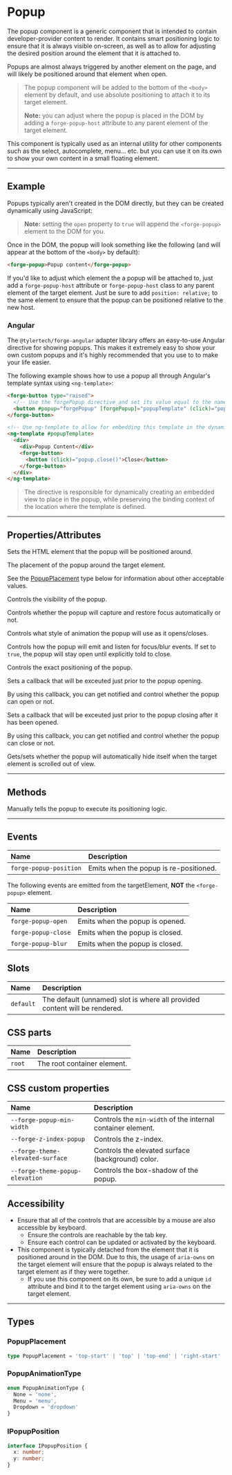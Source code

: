 
<PageSection>

# Popup

The popup component is a generic component that is intended to contain developer-provider content to render. It contains smart positioning logic to ensure that it is
always visible on-screen, as well as to allow for adjusting the desired position around the element that it is attached to.

Popups are almost always triggered by another element on the page, and will likely be positioned around that element when open.

> The popup component will be added to the bottom of the `<body>` element by default, and use absolute positioning to attach it to its target element.
>
> **Note:** you can adjust where the popup is placed in the DOM by adding a `forge-popup-host` attribute to any parent element of the target element.

This component is typically used as an internal utility for other components such as the select, autocomplete, menu... etc. but you can use it on its own
to show your own content in a small floating element.

</PageSection>

---

<PageSection>

## Example

Popups typically aren't created in the DOM directly, but they can be created dynamically using JavaScript:

<LiveDemo fullWidth layout="column" codeTs={PopupDefaultTs()}>
  <PopupDemo />
</LiveDemo>

> **Note:** setting the `open` property to `true` will append the `<forge-popup>` element to the DOM for you.

Once in the DOM, the popup will look something like the following (and will appear at the bottom of the `<body>` by default):

```html
<forge-popup>Popup content</forge-popup>
```

If you'd like to adjust which element the a popup will be attached to, just add a `forge-popup-host` attribute or `forge-popup-host` class to any parent element
of the target element. Just be sure to add `position: relative;` to the same element to ensure that the popup can be positioned relative to the new host.

### Angular

The `@tylertech/forge-angular` adapter library offers an easy-to-use Angular directive for showing popups. This makes it extremely easy to show
your own custom popups and it's highly recommended that you use to to make your life easier.

The following example shows how to use a popup all through Angular's template syntax using `<ng-template>`:

```html
<forge-button type="raised">
  <!-- Use the forgePopup directive and set its value equal to the name of the template specified below -->
  <button #popup="forgePopup" [forgePopup]="popupTemplate" (click)="popup.open()" forgePopupCloseOnBlur="true">Show popup</button>
</forge-button>

<!-- Use ng-template to allow for embedding this template in the dynamically generated popup -->
<ng-template #popupTemplate>
  <div>
    <div>Popup Content</div>
    <forge-button>
      <button (click)="popup.close()">Close</button>
    </forge-button>
  </div>
</ng-template>
```

> The directive is responsible for dynamically creating an embedded view to place in the popup, while preserving the binding context of the location where the template is defined.

</PageSection>

---

<PageSection>

## Properties/Attributes

<PropertyDef name="targetElement" type="HTMLElement" attr={false} defaultValue="undefined">

Sets the HTML element that the popup will be positioned around.

</PropertyDef>

<PropertyDef name="placement" type="PopupPlacement" defaultValue="&quot;bottom-start&quot;">

The placement of the popup around the target element.

See the [PopupPlacement](#popupplacement) type below for information about other acceptable values.

</PropertyDef>

<PropertyDef name="open" type="boolean" defaultValue="false">

Controls the visibility of the popup.

</PropertyDef>

<PropertyDef name="manageFocus" type="boolean" defaultValue="false">

Controls whether the popup will capture and restore focus automatically or not.

</PropertyDef>

<PropertyDef name="animationType" type="PopupAnimationType" defaultValue="&quot;none&quot;">

Controls what style of animation the popup will use as it opens/closes.

</PropertyDef>

<PropertyDef name="static" type="boolean" defaultValue="false">

Controls how the popup will emit and listen for focus/blur events. If set to `true`, the popup will stay open until explicitly told to close.

</PropertyDef>

<PropertyDef name="offset" type="IPopupPosition" defaultValue="{ x: 0, y: 0 }">

Controls the exact positioning of the popup.

</PropertyDef>

<PropertyDef name="openCallback" type="() => void | Promise<void>" defaultValue="undefined">

Sets a callback that will be exceuted just prior to the popup opening.

By using this callback, you can get notified and control whether the popup can open or not.

</PropertyDef>

<PropertyDef name="closeCallback" type="() => void | Promise<void>" defaultValue="undefined">

Sets a callback that will be exceuted just prior to the popup closing after it has been opened.

By using this callback, you can get notified and control whether the popup can close or not.

</PropertyDef>

<PropertyDef name="hideWhenClipped" type="boolean" defaultValue="false">

Gets/sets whether the popup will automatically hide itself when the target element is scrolled out of view.

</PropertyDef>

</PageSection>

---

<PageSection>

## Methods


<MethodDef name="position(): void">

Manually tells the popup to execute its positioning logic.

</MethodDef>

</PageSection>

---

<PageSection>

## Events

| Name                    | Description
| :-----------------------| :-----------------
| `forge-popup-position`    | Emits when the popup is re-positioned.

The following events are emitted from the targetElement, **NOT** the `<forge-popup>` element.

| Name                    | Description
| :-----------------------| :-----------------
| `forge-popup-open`        | Emits when the popup is opened.
| `forge-popup-close`       | Emits when the popup is closed.
| `forge-popup-blur`        | Emits when the popup is closed.

</PageSection>

<PageSection>

## Slots

| Name                            | Description
| :-------------------------------| :------------------
| `default`                       | The default (unnamed) slot is where all provided content will be rendered.

</PageSection>

<PageSection>

## CSS parts

| Name                       | Description
| :--------------------------| :------------------
| `root`                     | The root container element.

</PageSection>

<PageSection>

## CSS custom properties

| Name                                          | Description
| :---------------------------------------------| :------------------
| `--forge-popup-min-width`                     | Controls the `min-width` of the internal container element.
| `--forge-z-index-popup`                       | Controls the z-index.
| `--forge-theme-elevated-surface`              | Controls the elevated surface (background) color.
| `--forge-theme-popup-elevation`               | Controls the box-shadow of the popup.

</PageSection>

<PageSection>

## Accessibility

- Ensure that all of the controls that are accessible by a mouse are also accessible by keyboard.
  - Ensure the controls are reachable by the tab key.
  - Ensure each control can be updated or activated by the keyboard.
- This component is typically detached from the element that it is positioned around in the DOM. Due to this, the usage of `aria-owns` on the target element will ensure that the popup is always related to the target element as if they were together.
  - If you use this component on its own, be sure to add a unique `id` attribute and bind it to the target element using `aria-owns` on the target element.

</PageSection>

---

<PageSection>

## Types

### PopupPlacement

```ts expanded
type PopupPlacement = 'top-start' | 'top' | 'top-end' | 'right-start' | 'right' | 'right-end' | 'bottom-start' | 'bottom' | 'bottom-end' | 'left-start' | 'left' | 'left-end';
```

### PopupAnimationType

```ts
enum PopupAnimationType {
  None = 'none',
  Menu = 'menu',
  Dropdown = 'dropdown'
}
```

### IPopupPosition 

```ts
interface IPopupPosition {
  x: number;
  y: number;
}
```

</PageSection>
